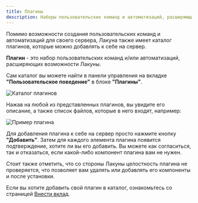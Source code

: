 ```yaml
---
title: Плагины
description: Наборы пользовательских команд и автоматизаций, расширяющих возможности бота
---
```


Помимо возможности создания пользовательских команд и автоматизаций для своего сервера, Лакуна также имеет каталог плагинов, которые можно добавлять к себе на сервер.

**Плагин** - это набор пользовательских команд и/или автоматизаций, расширяющих возможности Лакуны.

Сам каталог вы можете найти в панели управления на вкладке **"Пользовательское поведение"** в блоке **"Плагины"**.

![Каталог плагинов](../../static/img/plugins-catalog.png)

Нажав на любой из представленных плагинов, вы увидите его описание, а также список файлов, которые в него входят, например:

![Пример плагина](../../static/img/plugins-details.png)

Для добавления плагина к себе на сервер просто нажмите кнопку **"Добавить"**. Затем для каждого элемента плагина появится подтверждение, хотите ли вы его добавить. Вы можете как согласиться, так и отказаться, если какой-либо компонент плагина вам не нужен.

Стоит также отметить, что со стороны Лакуны целостность плагина не проверяется, что позволяет вам удалять или добавлять его компоненты и после установки.

Если вы хотите добавить свой плагин в каталог, ознакомьтесь со страницей [Внести вклад](../guides/contributing.mdx).
